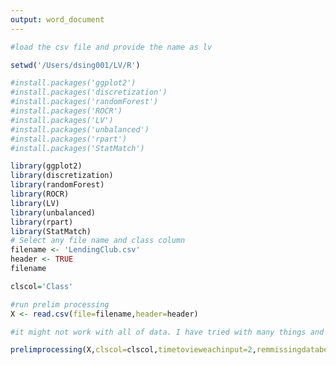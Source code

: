 ```yaml
---
output: word_document
---
```

```r
#load the csv file and provide the name as lv

setwd('/Users/dsing001/LV/R')

#install.packages('ggplot2')
#install.packages('discretization')
#install.packages('randomForest')
#install.packages('ROCR')
#install.packages('LV')
#install.packages('unbalanced')
#install.packages('rpart')
#install.packages('StatMatch')

library(ggplot2)
library(discretization)
library(randomForest)
library(ROCR)
library(LV)
library(unbalanced)
library(rpart)
library(StatMatch)
# Select any file name and class column
filename <- 'LendingClub.csv'
header <- TRUE
filename

clscol='Class'

#run prelim processing
X <- read.csv(file=filename,header=header)

#it might not work with all of data. I have tried with many things and it worked. But you miight need to make some changes.

prelimprocessing(X,clscol=clscol,timetovieweachinput=2,remmissingdatabeforeprocessing=TRUE,generategraphs=TRUE)

```

